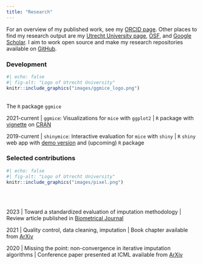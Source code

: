 ```yaml
---
title: "Research"
---
```



<!-- ![](images/ggmice_logo.png){width="100%"} -->

For an overview of my published work, see my [ORCID page](https://orcid.org/0000-0003-3276-2141). Other places to find my research output are my [Utrecht University page](https://www.uu.nl/staff/HIOberman), [OSF](https://osf.io/d8c5f/), and [Google Scholar](https://scholar.google.nl/citations?user=myLQXrEAAAAJ). I aim to work open source and make my research repositories available on [GitHub](https://github.com/hanneoberman).


### Development

:::{.column-margin}
```r
#| echo: false
#| fig-alt: "Logo of Utrecht University"
knitr::include_graphics("images/ggmice_logo.png")
```
::: {.extra-small-text .dark-gray-text .topbr}
<br> The `R` package `ggmice`
:::
:::


2021-current \| `ggmice`: Visualizations for `mice` with `ggplot2` \| `R` package with [vignette](https://amices.org/ggmice/) on [CRAN](https://CRAN.R-project.org/package=ggmice)

2019-current \| `shinymice`: Interactive evaluation for `mice` with `shiny` \| `R` `shiny` web app with [demo version](https://hanneoberman.shinyapps.io/shinymice-demo/) and (upcoming) `R` package

### Selected contributions

:::{.column-margin}
```r
#| echo: false
#| fig-alt: "Logo of Utrecht University"
knitr::include_graphics("images/pixel.png")
```
::: {.extra-small-text .dark-gray-text .topbr}
<br> <br>
:::
:::


2023 \| Toward a standardized evaluation of imputation methodology \| Review article published in [Biometrical Journal](https://doi.org/10.1002/bimj.202200107)

2021 \| Quality control, data cleaning, imputation \| Book chapter available from [ArXiv](https://doi.org/10.48550/arXiv.2110.15877)

2020 \| Missing the point: non-convergence in iterative imputation algorithms \| Conference paper presented at ICML available from [ArXiv](https://doi.org/10.48550/arXiv.2110.11951)
